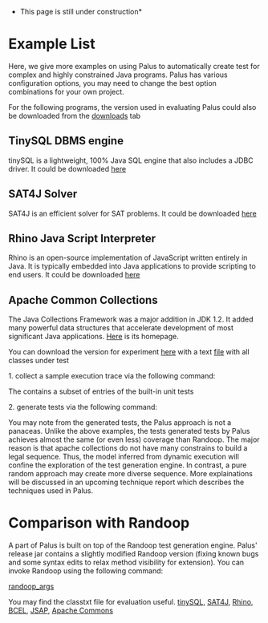 *This page is still under construction*

<wiki:toc max_depth="3" />

=Example List=

Here, we give more examples on using Palus to automatically create test for complex and highly constrained Java programs. Palus has various configuration options, you may need to change the best option combinations for your own project.

For the following programs, the version used in evaluating Palus could also be downloaded from the [http://code.google.com/p/tpalus/downloads/list downloads] tab

==TinySQL DBMS engine==

tinySQL is a lightweight, 100% Java SQL engine that also includes a JDBC driver. It could be downloaded [http://www.jepstone.net/tinySQL/ here]

==SAT4J Solver==

SAT4J is an efficient solver for SAT problems. It could be downloaded [http://www.sat4j.org/ here]

==Rhino Java Script Interpreter==

Rhino is an open-source implementation of JavaScript written entirely in Java. It is typically embedded into Java applications to provide scripting to end users. It could be downloaded [http://www.mozilla.org/rhino/ here]


==Apache Common Collections==

The Java Collections Framework was a major addition in JDK 1.2. It added many powerful data structures that accelerate development of most significant Java applications. [http://commons.apache.org/collections/ Here] is its homepage.

You can download the version for experiment [http://code.google.com/p/tpalus/source/browse/trunk/%20tpalus%20--username%20racezhang/Palus/experiment-program/apache-3.2-exp.jar here] with a text [http://code.google.com/p/tpalus/source/browse/trunk/%20tpalus%20--username%20racezhang/Palus/apachecollectionexperiment/apacheclass.tx file] with all classes under test

1. collect a sample execution trace via the following command:
   
{{{   java -javaagent:./palus-0.1.jar=apache -cp ./palus-0.1.jar:./asm-all-3.1.jar:./apache-3.2-exp.jar:./junit-4.8.2.jar:$CLASSPATH org.apache.commons.collections.TestAll}}}

The {{{org.apache.commons.collections.TestAll}}} contains a subset of  entries of the built-in unit tests

2. generate tests via the following command:

{{{ java -Xmx2G -cp ./palus-0.1.jar:./asm-all-3.1.jar:./plume.jar:./apache-3.2-exp.jar palus.main.OfflineMain --time_limit 50 --class_file ./apacheclass.txt --trace_file apache_trace.model --switch_time_to_random 6000 --process_large_trace}}}


You may note from the generated tests, the Palus approach is not a panaceas. Unlike the above examples, the tests generated tests by Palus achieves almost the same (or even less) coverage than Randoop. The major reason is that apache collections do not have many constrains to build a legal sequence. Thus, the model inferred from dynamic execution will confine the exploration of the test generation engine. In contrast, a pure random approach may create more diverse sequence. More explainations will be discussed in an upcoming technique report which describes the techniques used in Palus.

=Comparison with Randoop=

A part of Palus is built on top of the Randoop test generation engine. Palus' release jar contains a slightly modified Randoop version (fixing known bugs and some syntax edits to relax method visibility for extension). You can invoke Randoop using the following command:

{{{java -cp palus-0.1.jar:$YOUR_CLASS_PATH randoop.main.Main }}}[http://randoop.googlecode.com/hg/doc/index.html#command-line-options randoop_args]


You may find the classtxt file for evaluation useful. [http://code.google.com/p/tpalus/source/browse/trunk/%20tpalus%20--username%20racezhang/Palus/tinysqlexperiment/tinysqlclass.txt tinySQL], [http://code.google.com/p/tpalus/source/browse/trunk/%20tpalus%20--username%20racezhang/Palus/sat4jexperiment/sat4jclass.txt SAT4J], [http://code.google.com/p/tpalus/source/browse/trunk/%20tpalus%20--username%20racezhang/Palus/rhinoexperiment/rhinoclass.txt Rhino], [http://code.google.com/p/tpalus/source/browse/trunk/%20tpalus%20--username%20racezhang/Palus/bcelexperiment/bcelclass.txt BCEL], [http://code.google.com/p/tpalus/source/browse/trunk/%20tpalus%20--username%20racezhang/Palus/jsap2.1experiment/jsapclass.txt JSAP], [http://code.google.com/p/tpalus/source/browse/trunk/%20tpalus%20--username%20racezhang/Palus/apachecollectionexperiment/apacheclass.txt Apache Commons]